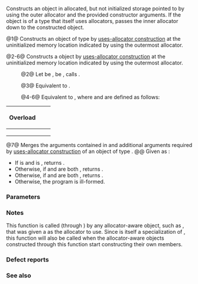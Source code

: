{{cpp/memory/scoped_allocator_adaptor/title|construct}}
{{cpp/memory/scoped_allocator_adaptor/navbar}}
{{dcl begin}}
{{dcl header|scoped_allocator}}
{{dcl|num=1|
template&lt; class T, class... Args &gt;
void construct( T* p, Args&amp;&amp;... args );
}}
{{dcl|num=2|until=c++20|
template&lt; class T1, class T2, class... Args1, class... Args2 &gt;
void construct( std::pair&lt;T1, T2&gt;* p, std::piecewise_construct_t,
                std::tuple&lt;Args1...&gt; x, std::tuple&lt;Args2...&gt; y );
}}
{{dcl|num=3|until=c++20|
template&lt; class T1, class T2 &gt;
void construct( std::pair&lt;T1, T2&gt;* p );
}}
{{dcl|num=4|until=c++20|
template&lt; class T1, class T2, class U, class V &gt;
void construct( std::pair&lt;T1, T2&gt;* p, U&amp;&amp; x, V&amp;&amp; y );
}}
{{dcl|num=5|until=c++20|
template&lt; class T1, class T2, class U, class V &gt;
void construct( std::pair&lt;T1, T2&gt;* p, const std::pair&lt;U, V&gt;&amp; xy );
}}
{{dcl|num=6|until=c++20|
template&lt; class T1, class T2, class U, class V &gt;
void construct( std::pair&lt;T1, T2&gt;* p, std::pair&lt;U, V&gt;&amp;&amp; xy );
}}
{{dcl h|Helper function templates}}
{{dcla|num=7|until=c++20|expos=yes|
template &lt; class T, class... Args &gt;
std::tuple&lt;/* see below */&gt; /*concat-args*/( std::tuple&lt;Args...&gt;&amp;&amp; tup );
}}
{{dcl end}}

Constructs an object in allocated, but not initialized storage pointed to by {{c|p}} using the outer allocator and the provided constructor arguments. If the object is of a type that itself uses allocators{{rev inl|until=c++20|, or if it is {{lc|std::pair}}}}, passes the inner allocator down to the constructed object.

@1@ Constructs an object of type {{tt|T}} by [[cpp/memory/uses_allocator#Uses-allocator_construction|uses-allocator construction]] at the uninitialized memory location indicated by {{c|p}} using the outermost allocator.
{{rev begin}}
{{rev|until=c++20|
Given {{c|std::uses_allocator&lt;T, inner_allocator_type&gt;::value}} as {{c|uses_inner}}:
* If {{c|uses_inner}} is {{c|false}} and {{c|std::is_constructible&lt;T, Args...&gt;::value}} is {{c|true}}, calls {{box|{{rlpsi|helpers#outermost-construct}}{{sep}}{{c/core|(p, std::forward&lt;Args&gt;(args)...)}}}}.
* Otherwise, if {{c|uses_inner}} and {{c multi|std::is_constructible&lt;T, std::allocator_arg_t,|                      inner_allocator_type&amp;,|                      Args...&gt;::value}} are both {{c|true}}, calls {{box|{{rlpsi|helpers#outermost-construct}}{{sep}}{{c/core|(p, std::allocator_arg,}}&lt;br&gt;{{nbspt|20}}{{c/core|inner_allocator(),}}&lt;br&gt;{{nbspt|20}}{{c/core|std::forward&lt;Args&gt;(args)...)}}}}.
* Otherwise, if {{c|uses_inner}} and {{c|std::is_constructible&lt;T, Args..., inner_allocator_type&amp;&gt;::value}} are both {{c|true}}, calls {{box|{{rlpsi|helpers#outermost-construct}}{{sep}}{{c/core|(p, std::forward&lt;Args&gt;(args)..., inner_allocator())}}}}.
* Otherwise, the program is ill-formed.

{{cpp/enable if|{{tt|T}} is not a specialization of {{lc|std::pair}}}}.
}}
{{rev|since=c++20|
Equivalent to {{box|
{{c/core|std::apply}}&lt;br&gt;
{{c/core|(}}&lt;br&gt;
{{nbspt|4}}{{c/core|[p, this](auto&amp;&amp;... newargs)}}&lt;br&gt;
{{nbspt|4}}{{c/core|{}}&lt;br&gt;
{{nbspt|8}}{{rlpsi|helpers#outermost-construct}}&lt;br&gt;
{{nbspt|12}}{{c/core|(p, std::forward&lt;decltype(newargs)&gt;(newargs)...);}}&lt;br&gt;
{{nbspt|4}}{{c/core|},}}&lt;br&gt;
{{nbspt|4}}{{c/core|std::uses_allocator_construction_args}}&lt;br&gt;
{{nbspt|8}}{{c/core|(inner_allocator(), std::forward&lt;Args&gt;(args)...)}}&lt;br&gt;
{{c/core|);}}
}}.
}}
{{rev end}}

@2-6@ Constructs a {{lc|std::pair}} object by [[cpp/memory/uses_allocator#Uses-allocator_construction|uses-allocator construction]] at the uninitialized memory location indicated by {{c|p}} using the outermost allocator.

:@2@ Let {{c|xprime}} be {{box|{{tti|concat-args}}{{sep}}{{c/core|&lt;T1&gt;(std::move(x))}}}}, {{c|yprime}} be {{box|{{tti|concat-args}}{{sep}}{{c/core|&lt;T2&gt;(std::move(y))}}}}, calls {{box|{{rlpsi|helpers#outermost-construct}}{{sep}}{{c/core|(p, std::piecewise_construct, std::move(xprime), std::move(yprime))}}}}.

:@3@ Equivalent to {{c|construct(p, std::piecewise_construct, std::tuple&lt;&gt;(), std::tuple&lt;&gt;());}}.

:@4-6@ Equivalent to {{c multi|construct(p, std::piecewise_construct,|          std::forward_as_tuple(xarg), std::forward_as_tuple(yarg));}}, where {{c|xarg}} and {{c|yarg}} are defined as follows:
{|class="wikitable" style="text-align: center;"
!{{nbsp}}Overload{{nbsp}}
!{{normal|{{c|xarg}}}}
!{{normal|{{c|yarg}}}}
|-
|{{v|4}}
|{{c|std::forward&lt;U&gt;(x)}}
|{{c|std::forward&lt;V&gt;(y)}}
|-
|{{v|5}}
|{{c|xy.first}}
|{{c|xy.second}}
|-
|{{v|6}}
|{{c|std::forward&lt;U&gt;(xy.first)}}
|{{c|std::forward&lt;V&gt;(xy.second)}}
|}

@7@ Merges the arguments contained in {{c|tup}} and additional arguments required by [[cpp/memory/uses_allocator#Uses-allocator_construction|uses-allocator construction]] of an object of type {{tt|T}}.
@@ Given {{c|std::uses_allocator&lt;T, inner_allocator_type&gt;::value}} as {{c|uses_inner}}:
* If {{c|uses_inner}} is {{c|false}} and {{c|std::is_constructible&lt;T, Args...&gt;::value}} is {{c|true}}, returns {{c|std::tuple&lt;Args&amp;&amp;...&gt;(std::move(tup))}}.
* Otherwise, if {{c|uses_inner}} and {{c multi|std::is_constructible&lt;T, std::allocator_arg_t,|                      inner_allocator_type&amp;,|                      Args...&gt;::value}} are both {{c|true}}, returns {{c multi|std::tuple_cat(std::tuple&lt;std::allocator_arg_t, inner_allocator_type&amp;&gt;|                   (std::allocator_arg, inner_allocator()),|               std::tuple&lt;Args&amp;&amp;...&gt;(std::move(tup)))}}.
* Otherwise, if {{c|uses_inner}} and {{c|std::is_constructible&lt;T, Args..., inner_allocator_type&amp;&gt;::value}} are both {{c|true}}, returns {{c multi|std::tuple_cat(std::tuple&lt;Args&amp;&amp;...&gt;(std::move(tup)),|               std::tuple&lt;inner_allocator_type&amp;&gt;(inner_allocator())}}.
* Otherwise, the program is ill-formed.

===Parameters===
{{par begin}}
{{par|p|pointer to allocated, but not initialized storage}}
{{par|args|the constructor arguments to pass to the constructor of {{tt|T}}}}
{{par|x|the constructor arguments to pass to the constructor of {{tt|T1}}}}
{{par|y|the constructor arguments to pass to the constructor of {{tt|T2}}}}
{{par|xy|the pair whose two members are the constructor arguments for {{tt|T1}} and {{tt|T2}}}}
{{par|tup|the arguments to be merged}}
{{par end}}

===Notes===
This function is called (through {{lc|std::allocator_traits}}) by any allocator-aware object, such as {{lc|std::vector}}, that was given a {{lc|std::scoped_allocator_adaptor}} as the allocator to use. Since {{tt|inner_allocator_type}} is itself a specialization of {{lc|std::scoped_allocator_adaptor}}, this function will also be called when the allocator-aware objects constructed through this function start constructing their own members.

===Defect reports===
{{dr list begin}}
{{dr list item|wg=lwg|dr=2203|std=C++11|before=inner allocators were obtained by value-initializing&lt;br&gt;an {{tt|inner_allocator_type}} object|after=obtained by calling {{rlpf|inner_allocator}}}}
{{dr list item|wg=lwg|dr=2511|paper=P0475R1|std=C++11|before={{tti|concat-args}} might copy elements of {{lc|std::tuple}}s|after=eliminated all element copy operations}}
{{dr list item|wg=lwg|dr=2586|std=C++11|before=only constructions from&lt;br&gt;{{tt|inner_allocator_type}} rvalues were checked|after=checks constructions from non-const&lt;br&gt;{{tt|inner_allocator_type}} lvalues instead}}
{{dr list item|wg=lwg|dr=2975|std=C++11|before=overload {{v|1}} was not constrained|after=constrained to refuse {{lc|std::pair}}}}
{{dr list end}}

===See also===
{{dsc begin}}
{{dsc inc|cpp/memory/allocator_traits/dsc construct}}
{{dsc inc|cpp/memory/allocator/dsc construct}}
{{dsc end}}

{{langlinks|de|es|fr|it|ja|pt|ru|zh}}